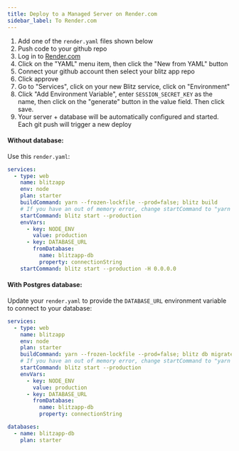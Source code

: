 ```yaml
---
title: Deploy to a Managed Server on Render.com
sidebar_label: To Render.com
---
```


1. Add one of the `render.yaml` files shown below
2. Push code to your github repo
3. Log in to [Render.com](https://render.com)
4. Click on the "YAML" menu item, then click the "New from YAML" button
5. Connect your github account then select your blitz app repo
6. Click approve
7. Go to "Services", click on your new Blitz service, click on "Environment"
8. Click "Add Environment Variable", enter `SESSION_SECRET_KEY` as the name, then click on the "generate" button in the value field. Then click save.
9. Your server + database will be automatically configured and started. Each git push will trigger a new deploy

#### Without database:

Use this `render.yaml`:

```yaml
services:
  - type: web
    name: blitzapp
    env: node
    plan: starter
    buildCommand: yarn --frozen-lockfile --prod=false; blitz build
    # If you have an out of memory error, change startCommand to "yarn next start"
    startCommand: blitz start --production
    envVars:
      - key: NODE_ENV
        value: production
      - key: DATABASE_URL
        fromDatabase:
          name: blitzapp-db
          property: connectionString
    startCommand: blitz start --production -H 0.0.0.0
```

#### With Postgres database:

Update your `render.yaml` to provide the `DATABASE_URL` environment variable to connect to your database:

```yaml
services:
  - type: web
    name: blitzapp
    env: node
    plan: starter
    buildCommand: yarn --frozen-lockfile --prod=false; blitz db migrate; blitz build
    # If you have an out of memory error, change startCommand to "yarn next start"
    startCommand: blitz start --production
    envVars:
      - key: NODE_ENV
        value: production
      - key: DATABASE_URL
        fromDatabase:
          name: blitzapp-db
          property: connectionString

databases:
  - name: blitzapp-db
    plan: starter
```

